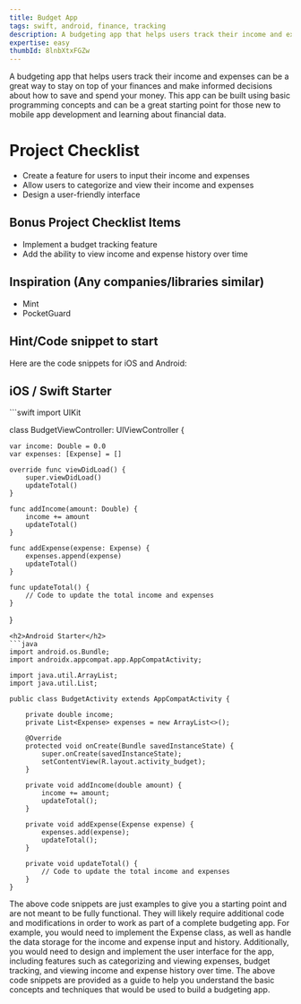 ```yaml
---
title: Budget App
tags: swift, android, finance, tracking
description: A budgeting app that helps users track their income and expenses
expertise: easy
thumbId: 8lnbXtxFGZw
---
```


A budgeting app that helps users track their income and expenses can be a great way to stay on top of your finances and make informed decisions about how to save and spend your money. This app can be built using basic programming concepts and can be a great starting point for those new to mobile app development and learning about financial data.

<h1>Project Checklist</h1>
<ul>
<li>Create a feature for users to input their income and expenses</li>
<li>Allow users to categorize and view their income and expenses</li>
<li>Design a user-friendly interface</li>
</ul>

<h2>Bonus Project Checklist Items</h2>
<ul>
<li>Implement a budget tracking feature</li>
<li>Add the ability to view income and expense history over time</li>
</ul>

<h2>Inspiration (Any companies/libraries similar)</h2>
<ul>
<li>Mint</li>
<li>PocketGuard</li>
</ul>

<h2>Hint/Code snippet to start</h2>
Here are the code snippets for iOS and Android:

<h2>iOS / Swift Starter</h2>
```swift
import UIKit

class BudgetViewController: UIViewController {

    var income: Double = 0.0
    var expenses: [Expense] = []

    override func viewDidLoad() {
        super.viewDidLoad()
        updateTotal()
    }

    func addIncome(amount: Double) {
        income += amount
        updateTotal()
    }

    func addExpense(expense: Expense) {
        expenses.append(expense)
        updateTotal()
    }

    func updateTotal() {
        // Code to update the total income and expenses
    }
}

```
<h2>Android Starter</h2>
```java
import android.os.Bundle;
import androidx.appcompat.app.AppCompatActivity;

import java.util.ArrayList;
import java.util.List;

public class BudgetActivity extends AppCompatActivity {

    private double income;
    private List<Expense> expenses = new ArrayList<>();

    @Override
    protected void onCreate(Bundle savedInstanceState) {
        super.onCreate(savedInstanceState);
        setContentView(R.layout.activity_budget);
    }

    private void addIncome(double amount) {
        income += amount;
        updateTotal();
    }

    private void addExpense(Expense expense) {
        expenses.add(expense);
        updateTotal();
    }

    private void updateTotal() {
        // Code to update the total income and expenses
    }
}

```
The above code snippets are just examples to give you a starting point and are not meant to be fully functional. They will likely require additional code and modifications in order to work as part of a complete budgeting app. For example, you would need to implement the Expense class, as well as handle the data storage for the income and expense input and history. Additionally, you would need to design and implement the user interface for the app, including features such as categorizing and viewing expenses, budget tracking, and viewing income and expense history over time. The above code snippets are provided as a guide to help you understand the basic concepts and techniques that would be used to build a budgeting app.
